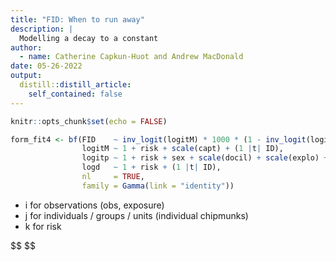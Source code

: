 ```yaml
---
title: "FID: When to run away"
description: |
  Modelling a decay to a constant
author:
  - name: Catherine Capkun-Huot and Andrew MacDonald
date: 05-26-2022
output:
  distill::distill_article:
    self_contained: false
---
```



```r
knitr::opts_chunk$set(echo = FALSE)
```

```r
form_fit4 <- bf(FID    ~ inv_logit(logitM) * 1000 * (1 - inv_logit(logitp)*num_obs/(exp(logd) + num_obs)),
                logitM ~ 1 + risk + scale(capt) + (1 |t| ID),
                logitp ~ 1 + risk + sex + scale(docil) + scale(explo) + (1 |t| ID),
                logd   ~ 1 + risk + (1 |t| ID),
                nl     = TRUE,
                family = Gamma(link = "identity"))
```


* i for observations (obs, exposure)
* j for individuals / groups / units (individual chipmunks)
* k for risk


$$
\begin{align}
\text{FID}_{ijk} \sim& \text{gamma}\left(\alpha, \frac{\alpha}{\mu_{ijk}}\right)\\
\mu_{ijk} =& m_{jk} \times 1000 \times \left( 1 - \frac{p_{jk} \times X_i}{d_{jk} + X_i}  \right) \\
\text{logit}(m_{jk}) =& \bar{m} + \beta_k^m + m_{jk}\\
\text{logit}(p_{jk}) =& \bar{p} + \beta_k^p + p_{jk}\\
\text{log}(d_{jk})   =& \bar{d} + \beta_k^d + d_{jk}\\
\begin{bmatrix}
m_{k}\\
p_{k}\\
d_{k}\\
\end{bmatrix} \sim& \text{multivariate normal}\left(\begin{bmatrix}0\\0\\0\end{bmatrix}, \text{diag}(\sigma)\times \textbf{R}\times\text{diag}(\sigma)\right) \\ 
\bar{m}, \beta_k^m \sim& \text{normal}(.5, .5)\\
\bar{p},\beta_k^p \sim& \text{normal}(-1, .2)\\

\bar{d},\beta_k^d \sim& \text{normal}(1.5, .5)\\
\alpha \sim& \text{gamma}(6.25, .25) \\ 
\textbf{R} \sim&\text{LKJ}(2) \\
\sigma \sim& \text{exponential}(2) \\
\beta_k
\end{align}
$$
